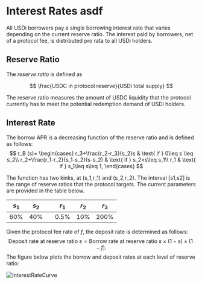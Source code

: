 # Interest Rates asdf

All USDi borrowers pay a single borrowing interest rate that varies depending on the current reserve ratio. The interest paid by borrowers, net of a protocol fee, is distributed pro rata to all USDi holders.

## Reserve Ratio

The *reserve ratio* is defined as

$$
\frac{USDC in protocol reserve}{USDi total supply}
$$

The reserve ratio measures the amount of USDC liquidity that the protocol currently has to meet the potential redemption demand of USDi holders.

## Interest Rate
The borrow APR is a decreasing function of the reserve ratio and is defined as follows:
$$
r_B (s)=  \begin{cases}
	r_3+\frac{r_2-r_3}{s_2}s & \text{ if } 0\leq s \leq s_2\\
	r_2+\frac{r_1-r_2}{s_1-s_2}(s-s_2) & \text{ if } s_2<s\leq s_1\\
	r_1 & \text{ if } s_1\leq s\leq 1,
\end{cases}
$$

The function has two kinks, at (s_1,r_1) and (s_2,r_2). The interval [s1,s2] is the range of reserve ratios that the protocol targets. The current parameters are provided in the table below.

| $s_1$ | $s_2$ |    | $r_1$ | $r_2$ | $r_3$|
|-------|-------|----|-------|-------|------|
| 60%   | 40%   |    | 0.5%  | 10%   | 200% |







Given the protocol fee rate of $f$, the deposit rate is determined as follows:
$$
	\text{Deposit rate at reserve ratio $s$}= \text{Borrow rate at reserve ratio $s$}\times (1-s) \times (1-f).
$$
The figure below plots the borrow and deposit rates at each level of reserve ratio:

![interestRateCurve](./rateCurve.png)
